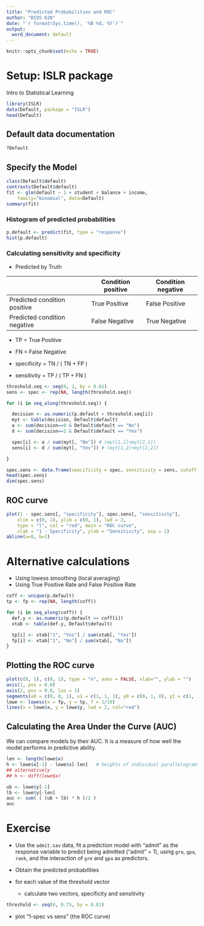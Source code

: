 ```yaml
---
title: "Predicted Probabilities and ROC"
author: "BIOS 620"
date: "`r format(Sys.time(), '%B %d, %Y')`"
output:
  word_document: default
---
```


```r
knitr::opts_chunk$set(echo = TRUE)
```

# Setup: ISLR package

Intro to Statistical Learning

```r
library(ISLR)
data(Default, package = "ISLR")
head(Default)
```

## Default data documentation

```r
?Default
```

## Specify the Model

```r
class(Default$default)
contrasts(Default$default)
fit <- glm(default ~ 1 + student + balance + income,
    family="binomial", data=Default)
summary(fit)
```

### Histogram of predicted probabilities

```r
p.default <- predict(fit, type = "response")
hist(p.default)
```

### Calculating sensitivity and specificity

* Predicted by Truth

|                              | Condition positive | Condition negative |
|------------------------------|--------------------|--------------------|
| Predicted condition positive | True Positive      | False Positive     |
| Predicted condition negative | False Negative     | True Negative      |

* TP = True Positive
* FN = False Negative

* specificity = TN / ( TN + FP )
* sensitivity  = TP / ( TP + FN )

```r
threshold.seq <- seq(0, 1, by = 0.01)
sens <- spec <- rep(NA, length(threshold.seq))

for (i in seq_along(threshold.seq)) {

  decision <- as.numeric(p.default > threshold.seq[i])
  myt <- table(decision, Default$default)
  a <- sum(decision==0 & Default$default == "No")
  d <- sum(decision==1 & Default$default == "Yes")

  spec[i] <- a / sum(myt[, "No"]) # (myt[1,1]+myt[2,1])
  sens[i] <- d / sum(myt[, "Yes"]) # (myt[1,2]+myt[2,2])

}

spec.sens <- data.frame(specificity = spec, sensitivity = sens, cutoff = threshold.seq)
head(spec.sens)
dim(spec.sens)
```

## ROC curve

```r
plot(1 - spec.sens[, "specificity"], spec.sens[, "sensitivity"],
    xlim = c(0, 1), ylim = c(0, 1), lwd = 2,
    type = "l", col = "red", main = "ROC curve",
    xlab = "1 - Specificity", ylab = "Sensitivity", asp = 1)
abline(a=0, b=1)
```

# Alternative calculations

* Using lowess smoothing (local averaging)
* Using True Positive Rate and False Positive Rate

```r
coff <- unique(p.default)
tp <- fp <- rep(NA, length(coff))

for (i in seq_along(coff)) {
  def.y <- as.numeric(p.default >= coff[i])
  xtab <- table(def.y, Default$default)

  tp[i] <- xtab["1", "Yes"] / sum(xtab[, "Yes"])
  fp[i] <- xtab["1", "No"] / sum(xtab[, "No"])
}
```

## Plotting the ROC curve

```r
plot(c(0, 1), c(0, 1), type = "n", axes = FALSE, xlab="", ylab = "")
axis(1, pos = 0.0)
axis(2, pos = 0.0, las = 1)
segments(x0 = c(0, 0, 1), x1 = c(1, 1, 1), y0 = c(0, 1, 0), y1 = c(1, 1, 1))
lowe <- lowess(x = fp, y = tp, f = 1/10)
lines(x = lowe$x, y = lowe$y, lwd = 2, col="red")
```

## Calculating the Area Under the Curve (AUC)

We can compare models by their AUC. It is a measure of how well the model
performs in predictive ability.

```r
len <- length(lowe$x)
h <- lowe$x[-1] - lowe$x[-len]   # heights of individual parallelograms
## alternatively
## h <- diff(lowe$x)

ub <- lowe$y[-1]
lb <- lowe$y[-len]
auc <- sum( ( (ub + lb) * h )/2 )
auc
```

# Exercise

* Use the `admit.sav` data, fit a prediction model with "admit" as the response
variable to predict being admitted ("admit" = 1), using `gre`, `gpa`, `rank`,
and the interaction of `gre` and `gpa` as predictors.

* Obtain the predicted probabilities

* for each value of the threshold vector
  * calculate two vectors, specificity and sensitivity

```r
threshold <- seq(0, 0.75, by = 0.01)
```

* plot "1-spec vs sens" (the ROC curve)
